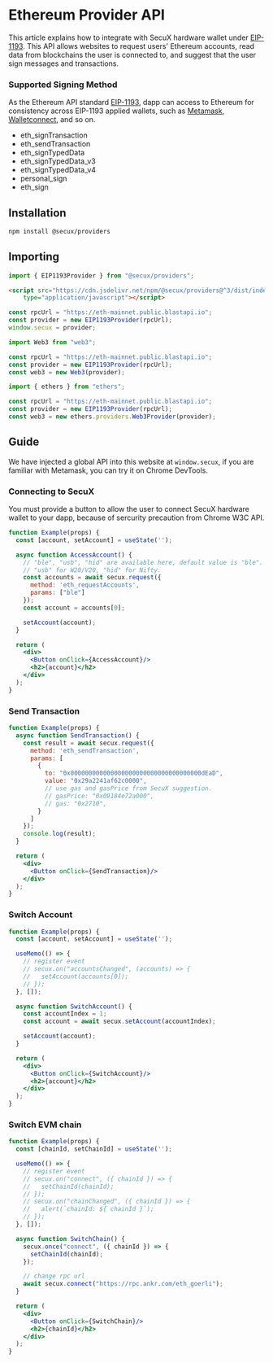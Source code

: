 
# Ethereum Provider API


This article explains how to integrate with SecuX hardware wallet under [EIP-1193](https://eips.ethereum.org/EIPS/eip-1193).
This API allows websites to request users' Ethereum accounts, read data from blockchains the user is connected to, 
and suggest that the user sign messages and transactions.

### Supported Signing Method
As the Ethereum API standard [EIP-1193](https://eips.ethereum.org/EIPS/eip-1193), 
dapp can access to Ethereum for consistency across EIP-1193 applied wallets, 
such as [Metamask](https://docs.metamask.io/guide/ethereum-provider.html), 
[Walletconnect](https://docs.walletconnect.com/1.0/quick-start/dapps/web3-provider), 
and so on.

- eth_signTransaction
- eth_sendTransaction
- eth_signTypedData
- eth_signTypedData_v3
- eth_signTypedData_v4
- personal_sign
- eth_sign

## Installation
```bash npm
npm install @secux/providers
```

## Importing

<Tabs>
<TabItem value="Node.js" default>

```js
import { EIP1193Provider } from "@secux/providers";
```

</TabItem>

<TabItem value="Web Browser">

```html
<script src="https://cdn.jsdelivr.net/npm/@secux/providers@^3/dist/index.js" 
    type="application/javascript"></script>
```

</TabItem>
</Tabs>


<Tabs>

<TabItem value="global" default>

```js
const rpcUrl = "https://eth-mainnet.public.blastapi.io";
const provider = new EIP1193Provider(rpcUrl);
window.secux = provider;
```

</TabItem>

<TabItem value="web3.js">

```js
import Web3 from "web3";

const rpcUrl = "https://eth-mainnet.public.blastapi.io";
const provider = new EIP1193Provider(rpcUrl);
const web3 = new Web3(provider);
```

</TabItem>

<TabItem value="ethers.js">

```js
import { ethers } from "ethers";

const rpcUrl = "https://eth-mainnet.public.blastapi.io";
const provider = new EIP1193Provider(rpcUrl);
const web3 = new ethers.providers.Web3Provider(provider);
```

</TabItem>
</Tabs>

## Guide
We have injected a global API into this website at `window.secux`, if you are familiar with Metamask, you can try it on Chrome DevTools.

### Connecting to SecuX
You must provide a button to allow the user to connect SecuX hardware wallet to your dapp, because of sercurity precaution from Chrome W3C API.
```jsx live
function Example(props) {
  const [account, setAccount] = useState('');

  async function AccessAccount() {
    // "ble", "usb", "hid" are available here, default value is "ble".
    // "usb" for W20/V20, "hid" for Nifty.
    const accounts = await secux.request({
      method: 'eth_requestAccounts',
      params: ["ble"]
    });
    const account = accounts[0];

    setAccount(account);
  }

  return (
    <div>
      <Button onClick={AccessAccount}/>
      <h2>{account}</h2>
    </div>
  );
}
```

### Send Transaction
```jsx live
function Example(props) {
  async function SendTransaction() {
    const result = await secux.request({
      method: 'eth_sendTransaction',
      params: [
        {
          to: "0x000000000000000000000000000000000000dEaD",
          value: "0x29a2241af62c0000",
          // use gas and gasPrice from SecuX suggestion.
          // gasPrice: "0x09184e72a000",
          // gas: "0x2710",
        }
      ]
    });
    console.log(result);
  }

  return (
    <div>
      <Button onClick={SendTransaction}/>
    </div>
  );
}
```

### Switch Account
```jsx live
function Example(props) {
  const [account, setAccount] = useState('');

  useMemo(() => {
    // register event
    // secux.on("accountsChanged", (accounts) => {
    //   setAccount(accounts[0]);
    // });
  }, []);

  async function SwitchAccount() {
    const accountIndex = 1;
    const account = await secux.setAccount(accountIndex);

    setAccount(account);
  }

  return (
    <div>
      <Button onClick={SwitchAccount}/>
      <h2>{account}</h2>
    </div>
  );
}
```

### Switch EVM chain
```jsx live
function Example(props) {
  const [chainId, setChainId] = useState('');

  useMemo(() => {
    // register event
    // secux.on("connect", ({ chainId }) => {
    //   setChainId(chainId);
    // });
    // secux.on("chainChanged", ({ chainId }) => {
    //   alert(`chainId: ${ chainId }`);
    // });
  }, []);

  async function SwitchChain() {
    secux.once("connect", ({ chainId }) => {
      setChainId(chainId);
    });

    // change rpc url
    await secux.connect("https://rpc.ankr.com/eth_goerli");
  }

  return (
    <div>
      <Button onClick={SwitchChain}/>
      <h2>{chainId}</h2>
    </div>
  );
}
```
